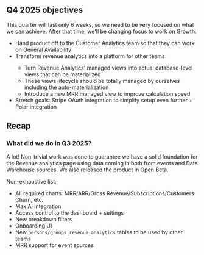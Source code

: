 ## Q4 2025 objectives

This quarter will last only 6 weeks, so we need to be very focused on what we can achieve.
After that time, we'll be changing focus to work on Growth.

- Hand product off to the Customer Analytics team so that they can work on General Availability <TeamMember name="Rafael Audibert" photo />
- Transform revenue analytics into a platform for other teams <TeamMember name="Rafael Audibert" photo />
  - Turn Revenue Analytics' managed views into actual database-level views that can be materialized
  - These views lifecycle should be totally managed by ourselves including the auto-materialization
  - Introduce a new MRR managed view to improve calculation speed
- Stretch goals: Stripe OAuth integration to simplify setup even further + Polar integration

## Recap

### What did we do in Q3 2025?

A lot! Non-trivial work was done to guarantee we have a solid foundation for the Revenue analytics page using
data coming in both from events and Data Warehouse sources. We also released the product in Open Beta.

Non-exhaustive list:
- All required charts: MRR/ARR/Gross Revenue/Subscriptions/Customers Churn, etc.
- Max AI integration
- Access control to the dashboard + settings
- New breakdown filters
- Onboarding UI
- New `persons/groups_revenue_analytics` tables to be used by other teams
- MRR support for event sources